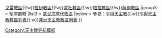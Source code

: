 {{Navbox
|title = 乍得天主教教區
|name = 乍得天主教教區
|style = 100%
|group1 = [[總教區]]
|list1 =[[天主教恩賈梅納總教區|恩賈梅納總教區]] 
|group2 = [[教區]]
|list2 = [[天主教多巴教區|多巴教區]]{{!w}}[[天主教戈雷教區|戈雷教區]]{{!w}}[[天主教拉伊教區|拉伊教區]]{{!w}}[[天主教蒙杜教區|蒙杜教區]]{{!w}}[[天主教帕拉教區|帕拉教區]]{{!w}}[[天主教薩爾教區|薩爾教區]]
|group3 = 聖座直轄
|list3 = [[天主教蒙戈宗座代牧區|蒙戈宗座代牧區]]
|below = 參見：[[乍得天主教]]{{.w}}[[乍得天主教教區列表]]{{.w}}[[非洲天主教教區列表]]
}}<noinclude>
[[Category:天主教导航模板]]
</noinclude>